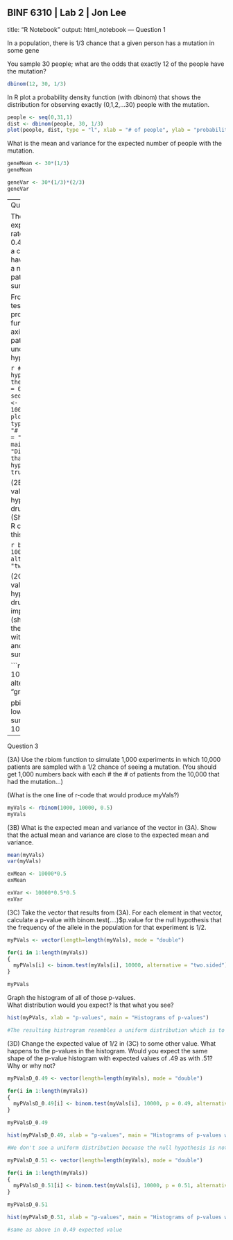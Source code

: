 BINF 6310 | Lab 2 | Jon Lee
---
title: "R Notebook"
output: html_notebook
---
Question 1

In a population, there is 1/3 chance that a given person has a mutation in some gene

You sample 30 people; what are the odds that exactly 12 of the people have the mutation?

```r
dbinom(12, 30, 1/3)
```

In R plot a probability density function (with dbinom) that shows the distribution for observing exactly (0,1,2,…30) people with the mutation.

```r
people <- seq(0,31,1)
dist <- dbinom(people, 30, 1/3)
plot(people, dist, type = "l", xlab = "# of people", ylab = "probability", main = "Probability for 'n' number of people having the gene")
```

What is the mean and variance for the expected number of people with the mutation.

```r
geneMean <- 30*(1/3)
geneMean

geneVar <- 30*(1/3)*(2/3)
geneVar
```

---
Question 2

The background expected survival rate for a disease is 0.4. You are running a clinical trial. You have 100 patients on a new drug. 47 patients die (and 53 survive)

From the bionomial test:
(2A) Plot out the probability density function with the x-axis the number of patients that survive under the null hypothesis. 

```r
#the null hypthesis is that the survial rate is = 0.4
people <- seq(0,100,1)
dist <- dbinom(people, 100, 0.4)
plot(people, dist, type = "l", xlab = "# of people", ylab = "probability", main = "Distribution such that the null hypothesis is true")
```

(2B) What is the p-value for a null hypothesis that the drug has no effect. (Show the one line of R code that produces this p-value)

```r
binom.test(53, 100, p = 0.4, alternative = "two.sided")
```

(2C) What is the p-value for a null hypothesis that the drug does not improve survival. (show you can get the same answer with binom.test(….) and sum(dbinom(….))

```r
binom.test(53, 100, p = 0.4, alternative = "greater")

pbinom(52, 100, 0.4, lower.tail = FALSE)
sum(dbinom(53:100, 100, 0.4))
```

---
Question 3

(3A)	Use the rbiom function to simulate 1,000 experiments in which 10,000 patients are sampled with a 1/2 chance of seeing a mutation. (You should get 1,000 numbers back with each # the # of patients from the 10,000 that had the mutation…)

(What is the one line of r-code that would produce myVals?)

```r
myVals <- rbinom(1000, 10000, 0.5)
myVals
```

(3B) What is the expected mean and variance of the vector in (3A).  Show that the actual mean and variance are close to the expected mean and variance.

```r
mean(myVals)
var(myVals)

exMean <- 10000*0.5
exMean

exVar <- 10000*0.5*0.5
exVar
```

(3C) Take the vector that results from (3A).  For each element in that vector, calculate a p-value with binom.test(….)$p.value for the null hypothesis that the frequency of the allele in the population for that experiment is 1/2.

```r
myPVals <- vector(length=length(myVals), mode = "double")

for(i in 1:length(myVals))
{
  myPVals[i] <- binom.test(myVals[i], 10000, alternative = "two.sided")$p.value
}

myPVals
```

Graph the histogram of all of those p-values.  
What distribution would you expect?  Is that what you see?

```r
hist(myPVals, xlab = "p-values", main = "Histograms of p-values")

#The resulting histrogram resembles a uniform distribution which is to be expected becuase if the null hypothesis of the experiement is true than the resulting p-values will resemble a uniform distribution
```

(3D) Change the expected value of 1/2 in (3C) to some other value. What happens to the p-values in the histogram. Would you expect the same shape of the p-value histogram with expected values of .49 as with .51?  Why or why not?

```r
myPValsD_0.49 <- vector(length=length(myVals), mode = "double")

for(i in 1:length(myVals))
{
  myPValsD_0.49[i] <- binom.test(myVals[i], 10000, p = 0.49, alternative = "two.sided")$p.value
}

myPValsD_0.49
```
```r
hist(myPValsD_0.49, xlab = "p-values", main = "Histograms of p-values with Mean = 0.49")

#We don't see a uniform distribution becuase the null hypothesis is not true, because we generated the data under a different expected value, therefor the resulting p-value are mainly small (same for 0.51)
```

```r
myPValsD_0.51 <- vector(length=length(myVals), mode = "double")

for(i in 1:length(myVals))
{
  myPValsD_0.51[i] <- binom.test(myVals[i], 10000, p = 0.51, alternative = "two.sided")$p.value
}

myPValsD_0.51
```

```r
hist(myPValsD_0.51, xlab = "p-values", main = "Histograms of p-values with Mean = 0.51")

#same as above in 0.49 expected value
```
